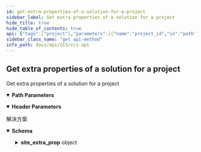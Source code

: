 ```yaml
---
id: get-extra-properties-of-a-solution-for-a-project
sidebar_label: Get extra properties of a solution for a project
hide_title: true
hide_table_of_contents: true
api: {"tags":["project"],"parameters":[{"name":"project_id","in":"path","description":"專案ID","required":true,"schema":{"type":"integer"}},{"name":"solutions_id","in":"path","description":"方案ID","required":true,"schema":{"type":"integer"}},{"name":"x-api-host","in":"header","description":"認證必要參數","required":true,"schema":{"type":"string","default":"k8s-taichung-default"},"examples":{"production":{"summary":"production","value":"k8s-taichung-default"},"staging":{"summary":"staging","value":"k8s-taichung-default"}}}],"responses":{"200":{"description":"解決方案","content":{"application/json":{"schema":{"type":"object","properties":{"id":{"type":"integer","format":"int64"},"site_extra_prop":{"type":"object","properties":{"static-ip":{"type":"array","items":{"type":"string"}},"locale":{"type":"array","items":{"type":"string"}},"image":{"type":"array","items":{"type":"string"}},"private-network":{"type":"array","items":{"type":"string"}},"timezone":{"type":"array","items":{"type":"string"}},"system-volume-type":{"type":"array","items":{"type":"string"}},"floating-ip":{"type":"array","items":{"type":"string"}},"flavor":{"type":"array","items":{"type":"string"}},"volume-type":{"type":"array","items":{"type":"string"}},"password":{"type":"string"},"ports":{"type":"string"},"volume-size":{"type":"string"}}}}}}}}},"description":"Get extra properties of a solution for a project","method":"get","path":"/projects/{project_id}/solutions/{solutions_id}/","servers":[{"url":"/"}],"security":[{"ApiKeyAuth":[]}],"securitySchemes":{"ApiKeyAuth":{"type":"apiKey","in":"header","name":"x-api-key"}},"info":{"version":"1.3.0","title":"CCS API"},"postman":{"name":"Get extra properties of a solution for a project","description":{"type":"text/plain"},"url":{"path":["projects",":project_id","solutions",":solutions_id",""],"host":["{{baseUrl}}"],"query":[],"variable":[{"disabled":false,"description":{"content":"(Required) 專案ID","type":"text/plain"},"type":"any","value":"","key":"project_id"},{"disabled":false,"description":{"content":"(Required) 方案ID","type":"text/plain"},"type":"any","value":"","key":"solutions_id"}]},"header":[{"disabled":false,"description":{"content":"(Required) 認證必要參數","type":"text/plain"},"key":"x-api-host","value":""},{"key":"Accept","value":"application/json"}],"method":"GET"}}
sidebar_class_name: "get api-method"
info_path: docs/api/CCS/ccs-api
---
```



## Get extra properties of a solution for a project



Get extra properties of a solution for a project

<details style={{"marginBottom":"1rem"}} data-collapsed={false} open={true}><summary style={{}}><strong>Path Parameters</strong></summary><div><ul><ParamsItem className={"paramsItem"} param={{"name":"project_id","in":"path","description":"專案ID","required":true,"schema":{"type":"integer"}}}></ParamsItem><ParamsItem className={"paramsItem"} param={{"name":"solutions_id","in":"path","description":"方案ID","required":true,"schema":{"type":"integer"}}}></ParamsItem></ul></div></details><details style={{"marginBottom":"1rem"}} data-collapsed={false} open={true}><summary style={{}}><strong>Header Parameters</strong></summary><div><ul><ParamsItem className={"paramsItem"} param={{"name":"x-api-host","in":"header","description":"認證必要參數","required":true,"schema":{"type":"string","default":"k8s-taichung-default"},"examples":{"production":{"summary":"production","value":"k8s-taichung-default"},"staging":{"summary":"staging","value":"k8s-taichung-default"}}}}></ParamsItem></ul></div></details><div><ApiTabs><TabItem label={"200"} value={"200"}><div>

解決方案

</div><div><details style={{}} data-collapsed={false} open={true}><summary style={{"textAlign":"left"}}><strong>Schema</strong></summary><div style={{"textAlign":"left","marginLeft":"1rem"}}></div><ul style={{"marginLeft":"1rem"}}><SchemaItem collapsible={false} name={"id"} required={false} schemaDescription={undefined} schemaName={"int64"} qualifierMessage={undefined}></SchemaItem><SchemaItem collapsible={true} className={"schemaItem"}><details style={{}}><summary style={{}}><strong>site_extra_prop</strong><span style={{"opacity":"0.6"}}> object</span></summary><div style={{"marginLeft":"1rem"}}><SchemaItem collapsible={false} name={"static-ip"} required={false} schemaDescription={undefined} schemaName={"string[]"} qualifierMessage={undefined}></SchemaItem><SchemaItem collapsible={false} name={"locale"} required={false} schemaDescription={undefined} schemaName={"string[]"} qualifierMessage={undefined}></SchemaItem><SchemaItem collapsible={false} name={"image"} required={false} schemaDescription={undefined} schemaName={"string[]"} qualifierMessage={undefined}></SchemaItem><SchemaItem collapsible={false} name={"private-network"} required={false} schemaDescription={undefined} schemaName={"string[]"} qualifierMessage={undefined}></SchemaItem><SchemaItem collapsible={false} name={"timezone"} required={false} schemaDescription={undefined} schemaName={"string[]"} qualifierMessage={undefined}></SchemaItem><SchemaItem collapsible={false} name={"system-volume-type"} required={false} schemaDescription={undefined} schemaName={"string[]"} qualifierMessage={undefined}></SchemaItem><SchemaItem collapsible={false} name={"floating-ip"} required={false} schemaDescription={undefined} schemaName={"string[]"} qualifierMessage={undefined}></SchemaItem><SchemaItem collapsible={false} name={"flavor"} required={false} schemaDescription={undefined} schemaName={"string[]"} qualifierMessage={undefined}></SchemaItem><SchemaItem collapsible={false} name={"volume-type"} required={false} schemaDescription={undefined} schemaName={"string[]"} qualifierMessage={undefined}></SchemaItem><SchemaItem collapsible={false} name={"password"} required={false} schemaDescription={undefined} schemaName={"string"} qualifierMessage={undefined}></SchemaItem><SchemaItem collapsible={false} name={"ports"} required={false} schemaDescription={undefined} schemaName={"string"} qualifierMessage={undefined}></SchemaItem><SchemaItem collapsible={false} name={"volume-size"} required={false} schemaDescription={undefined} schemaName={"string"} qualifierMessage={undefined}></SchemaItem></div></details></SchemaItem></ul></details></div></TabItem></ApiTabs></div>
      